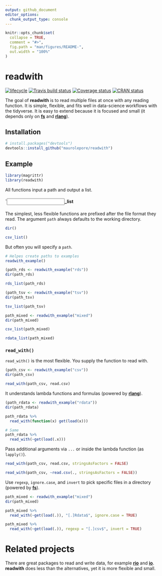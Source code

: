 ```yaml
---
output: github_document
editor_options: 
  chunk_output_type: console
---
```


<!-- README.md is generated from README.Rmd. Please edit that file -->

```r
knitr::opts_chunk$set(
  collapse = TRUE,
  comment = "#>",
  fig.path = "man/figures/README-",
  out.width = "100%"
)
```

# readwith

[![lifecycle](https://img.shields.io/badge/lifecycle-experimental-orange.svg)](https://www.tidyverse.org/lifecycle/#experimental)
[![Travis build status](https://travis-ci.org/maurolepore/readwith.svg?branch=master)](https://travis-ci.org/maurolepore/readwith)
[![Coverage status](https://coveralls.io/repos/github/maurolepore/readwith/badge.svg)](https://coveralls.io/r/maurolepore/readwith?branch=master)
[![CRAN status](https://www.r-pkg.org/badges/version/readwith)](https://cran.r-project.org/package=readwith)

The goal of __readwith__ is to read multiple files at once with any reading function. It is simple, flexible, and fits well in data-science workflows with the tidyverse. It is easy to extend because it is focused and small (it depends only on [__fs__](https://fs.r-lib.org/) and [__rlang__](https://rlang.r-lib.org/)).

## Installation

``` r
# install.packages("devtools")
devtools::install_github("maurolepore/readwith")
```

## Example

```r
library(magrittr)
library(readwith)

```

All functions input a path and output a list.

#### `<input>_list

The simplest, less flexible functions are prefixed after the file format they read. The argument `path` always defaults to the working directory.

```r
dir()

csv_list()
```

But often you will specify a `path`.

```r
# Helpes create paths to examples
readwith_example()

(path_rds <- readwith_example("rds"))
dir(path_rds)

rds_list(path_rds)

(path_tsv <- readwith_example("tsv"))
dir(path_tsv)

tsv_list(path_tsv)

path_mixed <- readwith_example("mixed")
dir(path_mixed)

csv_list(path_mixed)

rdata_list(path_mixed)
```

### `read_with()`

`read_with()` is the most flexible. You supply the function to read with.

```r
(path_csv <- readwith_example("csv"))
dir(path_csv)

read_with(path_csv, read.csv)
```

It understands lambda functions and formulas (powered by [__rlang__](https://rlang.r-lib.org/)).

```r
(path_rdata <- readwith_example("rdata"))
dir(path_rdata)

path_rdata %>% 
  read_with(function(x) get(load(x)))

# Same
path_rdata %>% 
  read_with(~get(load(.x)))
```

Pass additional arguments via `...` or inside the lambda function (as `lapply()`).

```r
read_with(path_csv, read.csv, stringsAsFactors = FALSE)

read_with(path_csv, ~read.csv(., stringsAsFactors = FALSE))
```

Use `regexp`, `ignore.case`, and `invert` to pick specific files in a directory (powered by [__fs__](https://fs.r-lib.org/)).

```r
path_mixed <- readwith_example("mixed")
dir(path_mixed)

path_mixed %>% 
  read_with(~get(load(.)), "[.]Rdata$", ignore.case = TRUE)

path_mixed %>% 
  read_with(~get(load(.)), regexp = "[.]csv$", invert = TRUE)
```

# Related projects

There are great packages to read and write data, for example [__rio__](https://CRAN.R-project.org/package=rio) and [__io__](https://CRAN.R-project.org/package=io). __readwith__ does less than the alternatives, yet it is more flexible and small.

